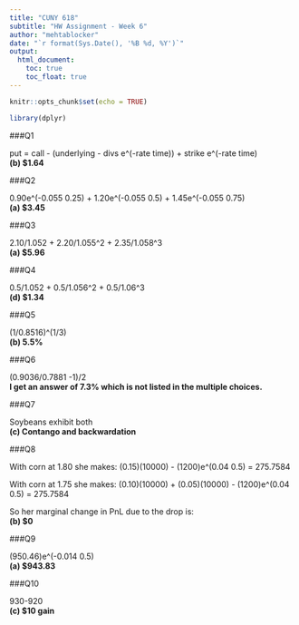 ---
title: "CUNY 618"
subtitle: "HW Assignment - Week 6"
author: "mehtablocker"
date: "`r format(Sys.Date(), '%B %d, %Y')`"
output:
  html_document:
    toc: true
    toc_float: true
---

<style type="text/css">
h3 {
  color: DarkBlue;
}
</style>

```{r setup, include=FALSE}
knitr::opts_chunk$set(echo = TRUE)

library(dplyr)

```

###Q1

put = call - (underlying - divs e^(-rate time)) + strike e^(-rate time)
<br>
**(b) $1.64**

###Q2

0.90e^(-0.055 0.25) + 1.20e^(-0.055 0.5) + 1.45e^(-0.055 0.75)
<br>
**(a) $3.45**

###Q3

2.10/1.052 + 2.20/1.055^2 + 2.35/1.058^3
<br>
**(a) $5.96**

###Q4

0.5/1.052 + 0.5/1.056^2 + 0.5/1.06^3
<br>
**(d) $1.34**

###Q5

(1/0.8516)^(1/3)
<br>
**(b) 5.5%**

###Q6

(0.9036/0.7881 -1)/2
<br>
**I get an answer of 7.3% which is not listed in the multiple choices.**

###Q7

Soybeans exhibit both
<br>
**(c) Contango and backwardation**

###Q8

With corn at 1.80 she makes:
(0.15)(10000) - (1200)e^(0.04 0.5) = 275.7584

With corn at 1.75 she makes:
(0.10)(10000) + (0.05)(10000) - (1200)e^(0.04 0.5) = 275.7584

So her marginal change in PnL due to the drop is:
<br>
**(b) $0**

###Q9

(950.46)e^(-0.014 0.5)
<br>
**(a) $943.83**

###Q10

930-920
<br>
**(c) $10 gain**